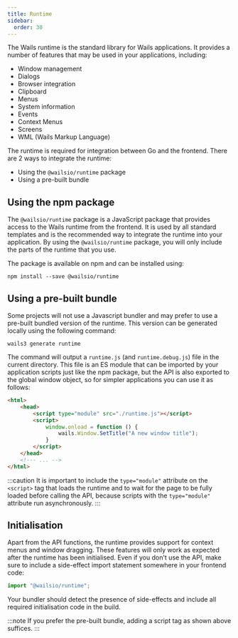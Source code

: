 ```yaml
---
title: Runtime
sidebar:
  order: 30
---
```


The Wails runtime is the standard library for Wails applications. It provides a
number of features that may be used in your applications, including:

- Window management
- Dialogs
- Browser integration
- Clipboard
- Menus
- System information
- Events
- Context Menus
- Screens
- WML (Wails Markup Language)

The runtime is required for integration between Go and the frontend. There are 2
ways to integrate the runtime:

- Using the `@wailsio/runtime` package
- Using a pre-built bundle

## Using the npm package

The `@wailsio/runtime` package is a JavaScript package that provides access to
the Wails runtime from the frontend. It is used by all standard templates
and is the recommended way to integrate the runtime into your application.
By using the `@wailsio/runtime` package, you will only include the parts of the runtime that you use.

The package is available on npm and can be installed using:

```shell
npm install --save @wailsio/runtime
```

## Using a pre-built bundle

Some projects will not use a Javascript bundler and may prefer to use a
pre-built bundled version of the runtime. This version can be generated locally
using the following command:

```shell
wails3 generate runtime
```

The command will output a `runtime.js` (and `runtime.debug.js`) file in the current
directory. This file is an ES module that can be imported by your application scripts
just like the npm package, but the API is also exported to the global window object,
so for simpler applications you can use it as follows:

```html
<html>
    <head>
        <script type="module" src="./runtime.js"></script>
        <script>
            window.onload = function () {
                wails.Window.SetTitle("A new window title");
            }
        </script>
    </head>
    <!--- ... -->
</html>
```

:::caution
It is important to include the `type="module"` attribute on the `<script>` tag that loads the runtime
and to wait for the page to be fully loaded before calling the API,
because scripts with the `type="module"` attribute run asynchronously.
:::

## Initialisation

Apart from the API functions, the runtime provides support for context menus and window dragging.
These features will only work as expected after the runtime has been initialised.
Even if you don't use the API, make sure to include a side-effect import statement
somewhere in your frontend code:

```javascript
import "@wailsio/runtime";
```

Your bundler should detect the presence of side-effects and include
all required initialisation code in the build.

:::note
If you prefer the pre-built bundle, adding a script tag as shown above suffices.
:::